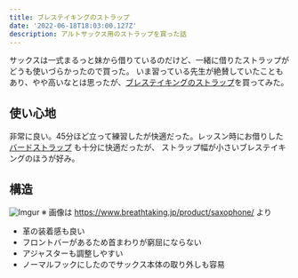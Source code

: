 ```yaml
---
title: ブレステイキングのストラップ
date: '2022-06-18T18:03:00.127Z'
description: アルトサックス用のストラップを買った話
---
```


サックスは一式まるっと妹から借りているのだけど、一緒に借りたストラップがどうも使いづらかったので買った。
いま習っている先生が絶賛していたこともあり、やや高いなとは思ったが、[ブレステイキングのストラップ](https://www.breathtaking.jp/product/saxophone/)を買ってみた。

## 使い心地

非常に良い。45分ほど立って練習したが快適だった。レッスン時にお借りした [バードストラップ](https://amzn.to/3xxVDBW) も十分に快適だったが、
ストラップ幅が小さいブレステイキングのほうが好み。

## 構造

![Imgur](https://i.imgur.com/MYNmOtsl.jpg)
※ 画像は https://www.breathtaking.jp/product/saxophone/ より

* 革の装着感も良い
* フロントバーがあるため首まわりが窮屈にならない
* アジャスターも調整しやすい
* ノーマルフックにしたのでサックス本体の取り外しも容易
